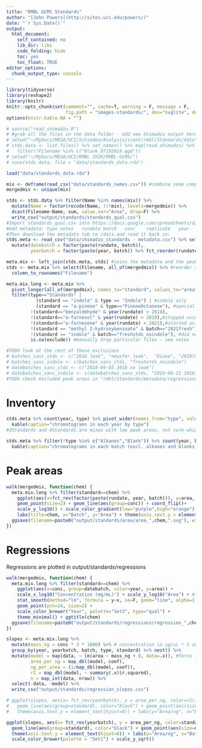 ```yaml
---
title: "RMBL GCMS Standards"
author: "[John Powers](http://sites.uci.edu/powers/)"
date: "`r Sys.Date()`"
output:
  html_document:
    self_contained: no
    lib_dir: libs
    code_folding: hide
    toc: yes
    toc_float: TRUE
editor_options: 
  chunk_output_type: console
---
```


```r
library(tidyverse)
library(reshape2)
library(knitr)
knitr::opts_chunk$set(comment="", cache=T, warning = F, message = F, 
                      fig.path = "images-standards/", dev="svglite", dev.args=list(fix_text_size=FALSE), fig.height=8, fig.width=8)
options(knitr.kable.NA = "")
```

```r
# source("read_shimadzu.R")
# #grab all the files in the data folder - add new Shimadzu output here and give it 2 digit prefix number
# setwd("~/MyDocs/MEGA/UCI/Schiedea/Analysis/scent/rmbl/Standards/data")
# stds.data <- list.files() %>% set_names() %>% map(read.shimadzu) %>% bind_rows(.id="batch") %>% 
#   filter(!Filename %in% c("Blank_07192019.qgd"))
# setwd("~/MyDocs/MEGA/UCI/RMBL 2020/RMBL-GCMS/")
# save(stds.data, file = "data/standards_data.rda")

load("data/standards_data.rda")

mix <- deframe(read_csv("data/standards_names.csv")) #combine some compound names
mergedmix <- unique(mix)

stds <- stds.data %>% filter(Name %in% names(mix)) %>% 
  mutate(Name = factor(recode(Name, !!!mix), levels=mergedmix)) %>% 
  dcast(Filename~Name, sum, value.var="Area", drop=F) %>% 
  write_csv("output/standards/standards_qual.csv")
#Import standards_qual.csv into https://docs.google.com/spreadsheets/d/1BqdNz8hb_CGbX83Rg8Zr42TPwb4z_JN42Qf_Je4Sz4k/edit#gid=2145192042
#Add metadata: type	notes	rundate	batch	conc	replicate	year
#Then download the metadata tab to /data and read it back in:
stds.meta <- read_csv("data/shimadzu_standards - metadata.csv") %>% select(-all_of(mergedmix)) %>% 
  mutate(datebatch = factor(paste(rundate, batch)),
         yearbatch = factor(paste(year, batch)) %>% fct_reorder(rundate))

meta.mix <- left_join(stds.meta, stds) #joins the metadata and the peak areas
stds <- meta.mix %>% select(Filename, all_of(mergedmix)) %>% #reorder stds to match stds.meta
  column_to_rownames("Filename") 

meta.mix.long <- meta.mix %>% 
  pivot_longer(all_of(mergedmix), names_to="standard", values_to="area") %>% 
  filter(type=="Standards" | 
           (standard == "indole" & type == "Indole") | #indole only
           (standard == "a-pinene" & type=="PineneOctanone"), #special mix with just these two
         !(standard=="benzaldehyde" & year(rundate) > 2018),
         !(standard=="a-farnesol" & year(rundate) > 2019),#stopped using these standards
         !(standard=="a-farnesene" & year(rundate) < 2021),#started using this standard instead
         !(standard == "methyl 2-hydroxybenzoate" & batch=="2021fresh"), #forgot to add standard
         !(standard == "indole" & batch=="freshstds_noindole"), #did not add standard
         is.na(exclude)) #manually drop particular files - see notes

#TODO look at the rest of these exclusions
# batches_sans_stds <- c("2018 leak", "newxfer_leak",  "Diane", "2019fresh","2018old", "Warmup")
# batches_sans_indole <- c(batches_sans_stds, "freshstds_noindole")
# datebatches_sans_stds <- c("2018-09-03 2018 no leak")
# datebatches_sans_indole <- c(datebatches_sans_stds, "2019-06-21 2018fresh", "2017-06-30 2017 good")
#TODO check excluded peak areas in "rmbl/Standards/metadata/regressions_2019_prexfer_filtered.csv"
```

# Inventory

```r
stds.meta %>% count(year, type) %>% pivot_wider(names_from="type", values_from="n") %>% 
  kable(caption="chromatograms in each year by type")
#3Standards and 4Standards are mixes with low peak areas, not sure which standards they contain

stds.meta %>% filter(!type %in% c("Alkanes","Blank")) %>% count(year, batch, rundate) %>% 
  kable(caption="chromatograms in each batch (excl. alkanes and blanks)") 
```

# Peak areas

```r
walk(mergedmix, function(chem) {
  meta.mix.long %>% filter(standard==chem) %>% 
    ggplot(aes(x=fct_rev(factor(paste(rundate, year, batch))), y=area, color=log10(conc)))  + 
    geom_point(size=2) + geom_line(aes(group=conc)) + coord_flip()+
    scale_y_log10() + scale_color_gradient(low="purple",high="orange") +
    labs(title=chem, x="Batch", y="Area") + theme(axis.text.y = element_text(hjust=0)) 
  ggsave(filename=paste0("output/standards/area/area_",chem,".svg"), width=8, height=6)
})
```


# Regressions

Regressions are plotted in output/standards/regressions

```r
walk(mergedmix, function(chem) {
  meta.mix.long %>% filter(standard==chem) %>% 
    ggplot(aes(x=conc, group=datebatch, color=year, y=area)) +
    scale_x_log10("Concentration (mg/mL)") + scale_y_log10("Area") + #ignores zeros
    stat_smooth(method="lm", formula = y~x, se=F, geom="line", alpha=1, size=1) + 
    geom_point(pch=24, size=2) + 
    scale_color_brewer("Year", palette="Set3", type="qual") + 
    theme_minimal() + ggtitle(chem)
  ggsave(filename=paste0("output/standards/regressions/regression_",chem,".svg"), width=8, height=6)
})
```

```r
slopes <- meta.mix.long %>% 
  mutate(mass_ng = conc * 3 * 1000) %>% # concentration in ug/uL * 3 uL * 1000 ng/ug = mass of standard pipetted in ng
  group_by(year, yearbatch, batch, type, standard) %>% nest() %>% 
  mutate(model = map(data, ~ lm(area ~ mass_ng + 0, data=.x)), #force through zero (no intercept)
         area_per_ng = map_dbl(model, coef),
         ng_per_area = (1/map_dbl(model, coef)),
         r2 = map_dbl(model, ~ summary(.x)$r.squared),
         n = map_int(data, nrow)) %>% 
  select(-data, -model) %>% 
  write_csv("output/standards/regression_slopes.csv")

# ggplot(slopes, aes(x= fct_rev(yearbatch), y = area_per_ng, color=r2)) + facet_wrap(vars(standard), scales="free_x") +
#   geom_line(aes(group=standard), color="black") + geom_point(aes(size=n)) + coord_flip() + 
#   theme(axis.text.y = element_text(hjust=0)) + labs(y="Area/ng", x="Batch") + theme_minimal()

ggplot(slopes, aes(x= fct_rev(yearbatch), y = area_per_ng, color=standard)) + 
  geom_line(aes(group=standard), color="black") + geom_point(aes(size=n)) + coord_flip() + 
  theme(axis.text.y = element_text(hjust=0)) + labs(y="Area/ng", x="Batch") + theme_minimal()+
  scale_color_brewer(palette = "Set1") + scale_y_sqrt()
```

